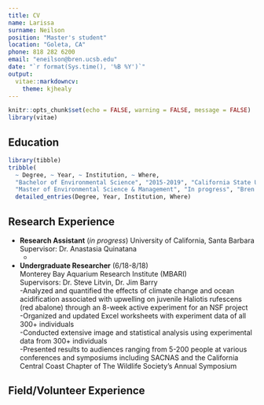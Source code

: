 ```yaml
---
title: CV
name: Larissa
surname: Neilson
position: "Master's student"
location: "Goleta, CA"
phone: 818 282 6200
email: "eneilson@bren.ucsb.edu"
date: "`r format(Sys.time(), '%B %Y')`"
output: 
  vitae::markdowncv:
    theme: kjhealy
---
```


```r
knitr::opts_chunk$set(echo = FALSE, warning = FALSE, message = FALSE)
library(vitae)
```

## Education

```r
library(tibble)
tribble(
  ~ Degree, ~ Year, ~ Institution, ~ Where,
  "Bachelor of Environmental Science", "2015-2019", "California State University, Monterey Bay", "Seaside, California",
  "Master of Environmental Science & Management", "In progress", "Bren School of Environmental Science & Management, UCSB", "Santa Barbara, California") %>% 
  detailed_entries(Degree, Year, Institution, Where)
```

## Research Experience

- **Research Assistant** (*in progress*)
  University of California, Santa Barbara
  Supervisor: Dr. Anastasia Quinatana
  - 

- **Undergraduate Researcher** (6/18-8/18)  
Monterey Bay Aquarium Research Institute (MBARI)  
Supervisors: Dr. Steve Litvin, Dr. Jim Barry  
-Analyzed and quantified the effects of climate change and ocean acidification associated with upwelling on juvenile Haliotis rufescens (red abalone) through an 8-week active experiment for an NSF project  
-Organized and updated Excel worksheets with experiment data of all 300+ individuals  
-Conducted extensive image and statistical analysis using experimental data from 300+ individuals  
-Presented results to audiences ranging from 5-200 people at various conferences and symposiums including SACNAS and the California Central Coast Chapter of The Wildlife Society’s Annual Symposium  

## Field/Volunteer Experience




